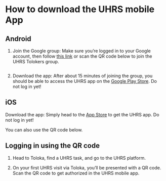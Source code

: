 # How to download the UHRS mobile App

## Android
1. Join the Google group: Make sure you’re logged in to your Google account, then follow [this link](https://groups.google.com/g/uhrs-tolokers/) or scan the QR code below to join the UHRS Tolokers group.
<Image width="250px" imageId="be8ddc8842192edb237934ab2d1c67cb" alt="" />

2. Download the app: After about 15 minutes of joining the group, you should be able to access the UHRS app on the [Google Play Store](https://play.google.com/store/apps/details?id=com.microsoft.uhrs). Do not log in yet!


## iOS
Download the app: Simply head to the [App Store](https://apps.apple.com/app/uhrs/id1636040053?l=en-GB) to get the UHRS app. Do not log in yet!

You can also use the QR code below.
<Image width="250px" imageId="2c23c2c27966dafb2a848e042588822d" alt="" />

## Logging in using the QR code
1. Head to Toloka, find a UHRS task, and go to the UHRS platform.

1. On your first UHRS visit via Toloka, you’ll be presented with a QR code. Scan the QR code to get authorized in the UHRS mobile app.
